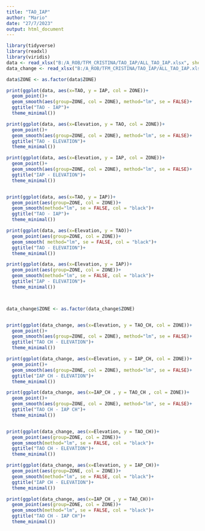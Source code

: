 ```yaml
---
title: "TAO_IAP"
author: "Mario"
date: "27/7/2023"
output: html_document
---
```


```r
library(tidyverse)
library(readxl)
library(viridis)
data <- read_xlsx("B:/A_ROB/TFM_CRISTINA/TAO_IAP/ALL_TAO_IAP.xlsx", sheet = "32_1975_2016")
data_change <- read_xlsx("B:/A_ROB/TFM_CRISTINA/TAO_IAP/ALL_TAO_IAP.xlsx", sheet = "20_changes")
```
```r

data$ZONE <- as.factor(data$ZONE)

print(ggplot(data, aes(x=TAO, y = IAP, col = ZONE))+
  geom_point()+
  geom_smooth(aes(group=ZONE, col = ZONE), method="lm", se = FALSE)+
  ggtitle("TAO - IAP")+
  theme_minimal())

print(ggplot(data, aes(x=Elevation, y = TAO, col = ZONE))+
  geom_point()+
  geom_smooth(aes(group=ZONE, col = ZONE), method="lm", se = FALSE)+
  ggtitle("TAO - ELEVATION")+
  theme_minimal())

print(ggplot(data, aes(x=Elevation, y = IAP, col = ZONE))+
  geom_point()+
  geom_smooth(aes(group=ZONE, col = ZONE), method="lm", se = FALSE)+
  ggtitle("IAP - ELEVATION")+
  theme_minimal())


print(ggplot(data, aes(x=TAO, y = IAP))+
  geom_point(aes(group=ZONE, col = ZONE))+
  geom_smooth(method="lm", se = FALSE, col = "black")+
  ggtitle("TAO - IAP")+
  theme_minimal())

print(ggplot(data, aes(x=Elevation, y = TAO))+
  geom_point(aes(group=ZONE, col = ZONE))+
  geom_smooth( method="lm", se = FALSE, col = "black")+
  ggtitle("TAO - ELEVATION")+
  theme_minimal())

print(ggplot(data, aes(x=Elevation, y = IAP))+
  geom_point(aes(group=ZONE, col = ZONE))+
  geom_smooth(method="lm", se = FALSE, col = "black")+
  ggtitle("IAP - ELEVATION")+
  theme_minimal())



data_change$ZONE <- as.factor(data_change$ZONE)


print(ggplot(data_change, aes(x=Elevation, y = TAO_CH, col = ZONE))+
  geom_point()+
  geom_smooth(aes(group=ZONE, col = ZONE), method="lm", se = FALSE)+
  ggtitle("TAO CH - ELEVATION")+
  theme_minimal())

print(ggplot(data_change, aes(x=Elevation, y = IAP_CH, col = ZONE))+
  geom_point()+
  geom_smooth(aes(group=ZONE, col = ZONE), method="lm", se = FALSE)+
  ggtitle("IAP CH - ELEVATION")+
  theme_minimal())

print(ggplot(data_change, aes(x=IAP_CH , y = TAO_CH , col = ZONE))+
  geom_point()+
  geom_smooth(aes(group=ZONE, col = ZONE), method="lm", se = FALSE)+
  ggtitle("TAO CH - IAP CH")+
  theme_minimal())


print(ggplot(data_change, aes(x=Elevation, y = TAO_CH))+
  geom_point(aes(group=ZONE, col = ZONE))+
  geom_smooth(method="lm", se = FALSE, col = "black")+
  ggtitle("TAO CH - ELEVATION")+
  theme_minimal())

print(ggplot(data_change, aes(x=Elevation, y = IAP_CH))+
  geom_point(aes(group=ZONE, col = ZONE))+
  geom_smooth(method="lm", se = FALSE, col = "black")+
  ggtitle("IAP CH - ELEVATION")+
  theme_minimal())

print(ggplot(data_change, aes(x=IAP_CH , y = TAO_CH))+
  geom_point(aes(group=ZONE, col = ZONE))+
  geom_smooth(method="lm", se = FALSE, col = "black")+
  ggtitle("TAO CH - IAP CH")+
  theme_minimal())

```

